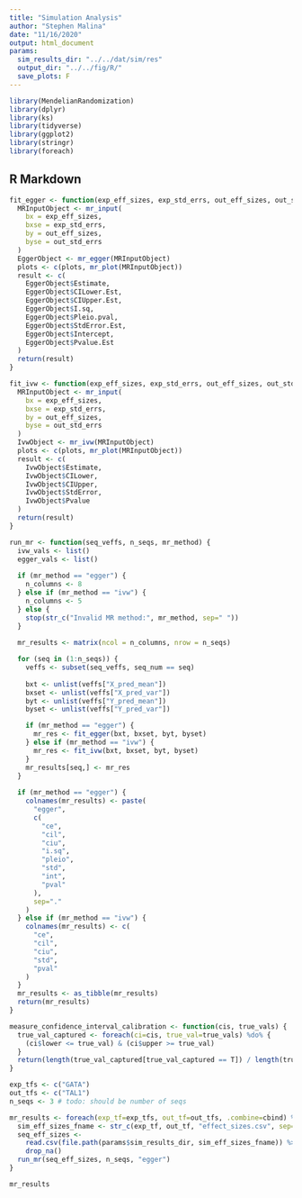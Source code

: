 ```yaml
---
title: "Simulation Analysis"
author: "Stephen Malina"
date: "11/16/2020"
output: html_document
params:
  sim_results_dir: "../../dat/sim/res"
  output_dir: "../../fig/R/"
  save_plots: F
---
```


```r
library(MendelianRandomization)
library(dplyr)
library(ks)
library(tidyverse)
library(ggplot2)
library(stringr)
library(foreach)
```

## R Markdown


```r
fit_egger <- function(exp_eff_sizes, exp_std_errs, out_eff_sizes, out_std_errs) {
  MRInputObject <- mr_input(
    bx = exp_eff_sizes,
    bxse = exp_std_errs,
    by = out_eff_sizes,
    byse = out_std_errs
  )  
  EggerObject <- mr_egger(MRInputObject)
  plots <- c(plots, mr_plot(MRInputObject))
  result <- c(
    EggerObject$Estimate,
    EggerObject$CILower.Est,
    EggerObject$CIUpper.Est,
    EggerObject$I.sq,
    EggerObject$Pleio.pval,
    EggerObject$StdError.Est,
    EggerObject$Intercept,
    EggerObject$Pvalue.Est
  )
  return(result)
}

fit_ivw <- function(exp_eff_sizes, exp_std_errs, out_eff_sizes, out_std_errs) {
  MRInputObject <- mr_input(
    bx = exp_eff_sizes,
    bxse = exp_std_errs,
    by = out_eff_sizes,
    byse = out_std_errs
  )  
  IvwObject <- mr_ivw(MRInputObject)
  plots <- c(plots, mr_plot(MRInputObject))
  result <- c(
    IvwObject$Estimate,
    IvwObject$CILower,
    IvwObject$CIUpper,
    IvwObject$StdError,
    IvwObject$Pvalue
  )
  return(result)
}

run_mr <- function(seq_veffs, n_seqs, mr_method) {
  ivw_vals <- list()
  egger_vals <- list()
  
  if (mr_method == "egger") {
    n_columns <- 8
  } else if (mr_method == "ivw") {
    n_columns <- 5
  } else {
    stop(str_c("Invalid MR method:", mr_method, sep=" "))
  }
  
  mr_results <- matrix(ncol = n_columns, nrow = n_seqs)

  for (seq in (1:n_seqs)) {
    veffs <- subset(seq_veffs, seq_num == seq)
  
    bxt <- unlist(veffs["X_pred_mean"])
    bxset <- unlist(veffs["X_pred_var"])
    byt <- unlist(veffs["Y_pred_mean"])
    byset <- unlist(veffs["Y_pred_var"])

    if (mr_method == "egger") {
      mr_res <- fit_egger(bxt, bxset, byt, byset)
    } else if (mr_method == "ivw") {
      mr_res <- fit_ivw(bxt, bxset, byt, byset)
    }
    mr_results[seq,] <- mr_res
  }
  
  if (mr_method == "egger") {
    colnames(mr_results) <- paste(
      "egger", 
      c(
        "ce",
        "cil",
        "ciu",
        "i.sq",
        "pleio",
        "std",
        "int",
        "pval"
      ),
      sep="."
    )
  } else if (mr_method == "ivw") {
    colnames(mr_results) <- c(
      "ce",
      "cil",
      "ciu",
      "std",
      "pval"
    )
  }
  mr_results <- as_tibble(mr_results)
  return(mr_results)
}

measure_confidence_interval_calibration <- function(cis, true_vals) {
  true_val_captured <- foreach(ci=cis, true_val=true_vals) %do% {
    (ci$lower <= true_val) & (ci$upper >= true_val)
  }
  return(length(true_val_captured[true_val_captured == T]) / length(true_vals))
}
```

```r
exp_tfs <- c("GATA")
out_tfs <- c("TAL1")
n_seqs <- 3 # todo: should be number of seqs

mr_results <- foreach(exp_tf=exp_tfs, out_tf=out_tfs, .combine=cbind) %do% {
  sim_eff_sizes_fname <- str_c(exp_tf, out_tf, "effect_sizes.csv", sep="_")
  seq_eff_sizes <- 
    read.csv(file.path(params$sim_results_dir, sim_eff_sizes_fname)) %>%
    drop_na()
  run_mr(seq_eff_sizes, n_seqs, "egger")
}
```

```r
mr_results
```
